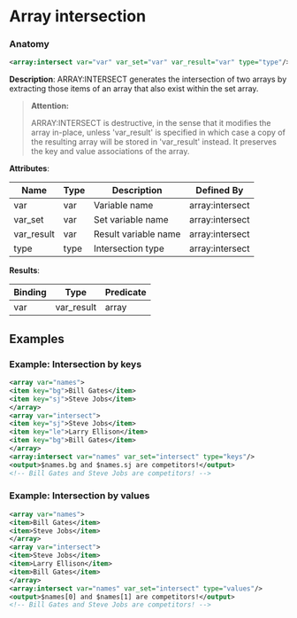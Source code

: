 # Array intersection

### Anatomy

```xml
<array:intersect var="var" var_set="var" var_result="var" type="type"/>
```

 **Description**:
 ARRAY:INTERSECT generates the intersection of two arrays by extracting those items of an array that also exist within the set array.


> **Attention:**
>
> ARRAY:INTERSECT is destructive, in the sense that it modifies the array in-place, unless 'var_result' is specified in which case a copy of the resulting array will be stored in 'var_result' instead. It preserves the key and value associations of the array.

**Attributes**:

| Name | Type | Description | Defined By |
| ---- | ---- | ----------- | ---------- |
| var | var | Variable name | array:intersect |
| var_set | var | Set variable name | array:intersect |
| var_result | var | Result variable name | array:intersect |
| type | type | Intersection type | array:intersect |


**Results**:

| Binding | Type | Predicate |
| ------- | ---- | --------- |
| var|var_result | array | no-result-propagation |


## Examples

### Example: Intersection by keys

```xml
<array var="names">
<item key="bg">Bill Gates</item>
<item key="sj">Steve Jobs</item>
</array>
<array var="intersect">
<item key="sj">Steve Jobs</item>
<item key="le">Larry Ellison</item>
<item key="bg">Bill Gates</item>
</array>
<array:intersect var="names" var_set="intersect" type="keys"/>
<output>$names.bg and $names.sj are competitors!</output>
<!-- Bill Gates and Steve Jobs are competitors! -->
```

### Example: Intersection by values

```xml
<array var="names">
<item>Bill Gates</item>
<item>Steve Jobs</item>
</array>
<array var="intersect">
<item>Steve Jobs</item>
<item>Larry Ellison</item>
<item>Bill Gates</item>
</array>
<array:intersect var="names" var_set="intersect" type="values"/>
<output>$names[0] and $names[1] are competitors!</output>
<!-- Bill Gates and Steve Jobs are competitors! -->
```

